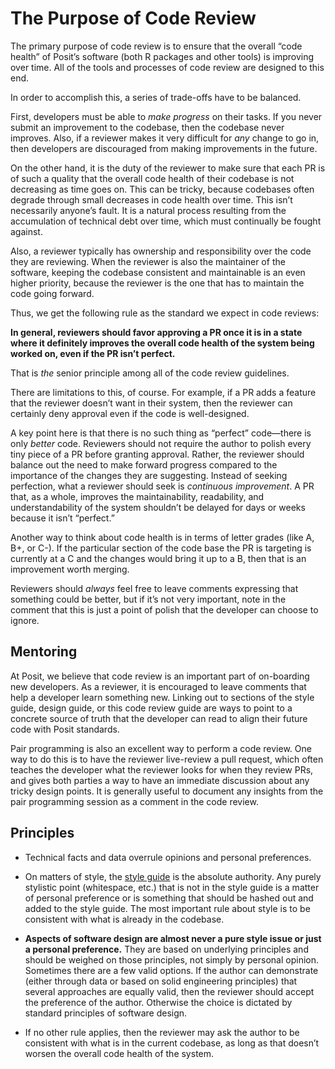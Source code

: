 # The Purpose of Code Review {#sec-purpose}

The primary purpose of code review is to ensure that the overall "code health" of Posit's software (both R packages and other tools) is improving over time.
All of the tools and processes of code review are designed to this end.

In order to accomplish this, a series of trade-offs have to be balanced.

First, developers must be able to *make progress* on their tasks.
If you never submit an improvement to the codebase, then the codebase never improves.
Also, if a reviewer makes it very difficult for *any* change to go in, then developers are discouraged from making improvements in the future.

On the other hand, it is the duty of the reviewer to make sure that each PR is of such a quality that the overall code health of their codebase is not decreasing as time goes on.
This can be tricky, because codebases often degrade through small decreases in code health over time.
This isn't necessarily anyone's fault.
It is a natural process resulting from the accumulation of technical debt over time, which must continually be fought against.

Also, a reviewer typically has ownership and responsibility over the code they are reviewing.
When the reviewer is also the maintainer of the software, keeping the codebase consistent and maintainable is an even higher priority, because the reviewer is the one that has to maintain the code going forward.

Thus, we get the following rule as the standard we expect in code reviews:

**In general, reviewers should favor approving a PR once it is in a state where it definitely improves the overall code health of the system being worked on, even if the PR isn't perfect.**

That is *the* senior principle among all of the code review guidelines.

There are limitations to this, of course.
For example, if a PR adds a feature that the reviewer doesn't want in their system, then the reviewer can certainly deny approval even if the code is well-designed.

A key point here is that there is no such thing as "perfect" code---there is only *better* code.
Reviewers should not require the author to polish every tiny piece of a PR before granting approval.
Rather, the reviewer should balance out the need to make forward progress compared to the importance of the changes they are suggesting.
Instead of seeking perfection, what a reviewer should seek is *continuous improvement*.
A PR that, as a whole, improves the maintainability, readability, and understandability of the system shouldn't be delayed for days or weeks because it isn't "perfect."

Another way to think about code health is in terms of letter grades (like A, B+, or C-).
If the particular section of the code base the PR is targeting is currently at a C and the changes would bring it up to a B, then that is an improvement worth merging.

Reviewers should *always* feel free to leave comments expressing that something could be better, but if it's not very important, note in the comment that this is just a point of polish that the developer can choose to ignore.

## Mentoring {#sec-mentoring}

At Posit, we believe that code review is an important part of on-boarding new developers.
As a reviewer, it is encouraged to leave comments that help a developer learn something new.
Linking out to sections of the style guide, design guide, or this code review guide are ways to point to a concrete source of truth that the developer can read to align their future code with Posit standards.

Pair programming is also an excellent way to perform a code review.
One way to do this is to have the reviewer live-review a pull request, which often teaches the developer what the reviewer looks for when they review PRs, and gives both parties a way to have an immediate discussion about any tricky design points.
It is generally useful to document any insights from the pair programming session as a comment in the code review.

## Principles {#sec-principles}

-   Technical facts and data overrule opinions and personal preferences.

-   On matters of style, the [style guide](https://style.tidyverse.org/) is the absolute authority.
    Any purely stylistic point (whitespace, etc.) that is not in the style guide is a matter of personal preference or is something that should be hashed out and added to the style guide.
    The most important rule about style is to be consistent with what is already in the codebase.

-   **Aspects of software design are almost never a pure style issue or just a personal preference.** They are based on underlying principles and should be weighed on those principles, not simply by personal opinion.
    Sometimes there are a few valid options.
    If the author can demonstrate (either through data or based on solid engineering principles) that several approaches are equally valid, then the reviewer should accept the preference of the author.
    Otherwise the choice is dictated by standard principles of software design.

-   If no other rule applies, then the reviewer may ask the author to be consistent with what is in the current codebase, as long as that doesn't worsen the overall code health of the system.
